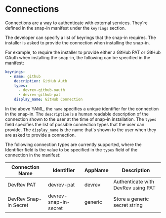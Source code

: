 # Connections

Connections are a way to authenticate with external services. They're defined in the snap-in manifest under the `keyrings` section.

The developer can specify a list of keyrings that the snap-in requires. The installer is asked to provide the connection when installing the snap-in.

For example, to require the installer to provide either a GitHub PAT or GitHub OAuth when installing the snap-in, the following can be specified in the manifest:

```yaml
keyrings:
  - name: github
    description: GitHub Auth
    types:
      - devrev-github-oauth
      - devrev-github-pat
    display_name: GitHub Connection
```

In the above YAML, the `name` specifies a unique identifier for the connection in the snap-in.
The `description` is a human readable description of the connection shown to the user at the time of snap-in installation.
The `types` field specifies the list of possible connection types that the user can provide.
The `display_name` is the name that's shown to the user when they are asked to provide a connection.

The following connection types are currently supported, where the Identifier field is the value to be specified in the `types` field of the connection in the manifest:

| Connection Name              | Identifier                    | AppName             | Description                                        |
| ---------------------------- | ----------------------------- | ------------------- | -------------------------------------------------- |
| DevRev PAT                   | devrev-pat                    | devrev              | Authenticate with DevRev using PAT                 |
| DevRev Snap-in Secret        | devrev-snap-in-secret         | generic             | Store a generic secret string                      |
